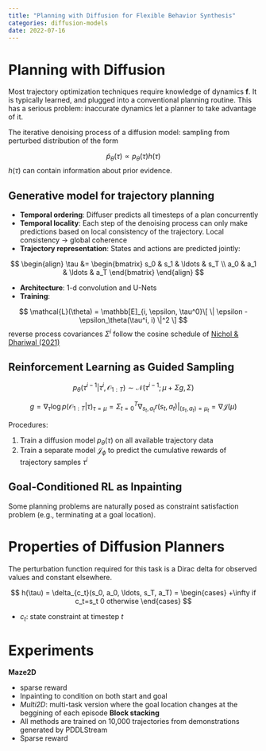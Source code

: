 ```yaml
---
title: "Planning with Diffusion for Flexible Behavior Synthesis"
categories: diffusion-models
date: 2022-07-16
---
```


# Planning with Diffusion
Most trajectory optimization techniques require knowledge of dynamics $\mathbf{f}$.
It is typically learned, and plugged into a conventional planning routine.
This has a serious problem: inaccurate dynamics let a planner to take advantage of it.


The iterative denoising process of a diffusion model: sampling from perturbed distribution of the form

$$
\tilde{p}_\theta(\tau) \propto p_\theta(\tau) h(\tau)
$$
$h(\tau)$ can contain information about prior evidence.

## Generative model for trajectory planning
- **Temporal ordering**: Diffuser predicts all timesteps of a plan concurrently
- **Temporal locality**: Each step of the denoising process can only make predictions based on local consistency of the trajectory. Local consistency -> global coherence
- **Trajectory representation**: States and actions are predicted jointly:

$$
\begin{align}
    \tau &= \begin{bmatrix}
    s_0 & s_1 & \ldots & s_T \\
    a_0 & a_1 & \ldots & a_T
    \end{bmatrix}
\end{align}
$$

- **Architecture**: 1-d convolution and U-Nets
- **Training**:

$$
\mathcal{L}(\theta) = \mathbb[E]_{i, \epsilon, \tau^0}\[ \| \epsilon - \epsilon_\theta(\tau^i, i) \|^2 \]
$$
reverse process covariances $\Sigma^i$ follow the cosine schedule of [Nichol & Dhariwal (2021)](https://arxiv.org/abs/2102.09672)

## Reinforcement Learning as Guided Sampling

$$
p_\theta (\tau^{i-1} | \tau^i, \mathcal{O}_{1:T}) \sim \mathcal{N}(\tau^{i-1}; \mu + \Sigma g, \Sigma)
$$

$$
g = \nabla_\tau \log p(\mathcal{O}_{1:T} | \tau)_{\tau=\mu}
= \Sigma_{t=0}^{T} \nabla_{s_t, a_t} r(s_t, a_t) |_{(s_t, a_t) = \mu_t} = \nabla \mathcal{J}(\mu)
$$

Procedures:
1. Train a diffusion model $p_\theta(\tau)$ on all available trajectory data
2. Train a separate model $\mathcal{J}_\phi$ to predict the cumulative rewards of trajectory samples $\tau^i$

## Goal-Conditioned RL as Inpainting
Some planning problems are naturally posed as constraint satisfaction problem (e.g., terminating at a goal location).

# Properties of Diffusion Planners
The perturbation function required for this task is a Dirac delta for observed values and constant elsewhere.

$$
h(\tau) = \delta_{c_t}(s_0, a_0, \ldots, s_T, a_T) = 
\begin{cases}
+\infty if c_t=s_t
0 otherwise
\end{cases}
$$
- $c_t$: state constraint at timestep $t$


# Experiments
**Maze2D**
- sparse reward
- Inpainting to condition on both start and goal
- *Multi2D*: multi-task version where the goal location changes at the beggining of each episode
**Block stacking**
- All methods are trained on 10,000 trajectories from demonstrations generated by PDDLStream
- Sparse reward
